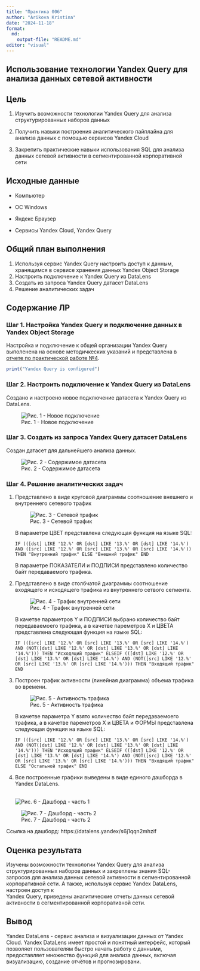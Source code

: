 ```yaml
---
title: "Практика 006"
author: "Arikova Kristina"
date: "2024-11-18"
format: 
  md:
    output-file: "README.md"
editor: "visual"
---
```


## Использование технологии Yandex Query для анализа данных сетевой активности

## Цель

1.  Изучить возможности технологии Yandex Query для анализа структурированных наборов данных

2.  Получить навыки построения аналитического пайплайна для анализа данных с помощью сервисов Yandex Cloud

3.  Закрепить практические навыки использования SQL для анализа данных сетевой активности в сегментированной корпоративной сети

## Исходные данные

-   Компьютер

-   ОС Windows

-   Яндекс Браузер

-   Сервисы Yandex Cloud, Yandex Query

## Общий план выполнения

1.  Используя сервис Yandex Query настроить доступ к данным, хранящимся в сервисе хранения данных Yandex Object Storage
2.  Настроить подключение к Yandex Query из DataLens
3.  Создать из запроса Yandex Query датасет DataLens
4.  Решение аналитических задач

## Содержание ЛР

### Шаг 1. Настройка Yandex Query и подключение данных в Yandex Object Storage

Настройка и подключение к общей организации Yandex Query выполенена на основе методичкеских указаний и представлена в [отчете по практической работе №4](https://github.com/gigwrld/Threat_Hunt_Arikova/tree/main/PR_4).

```r
print("Yandex Query is configured")
```

### Шаг 2. Настроить подключение к Yandex Query из DataLens

Создано и настроено новое подключение датасета к Yandex Query из DataLens.

![Рис. 1 - Новое подключение](images/Подключение.png){fig-align="center"}

### Шаг 3. Создать из запроса Yandex Query датасет DataLens

Создан датасет для дальнейшего анализа данных.

![Рис. 2 - Содержимое датасета](images/Датасет.png){fig-align="center"}

### Шаг 4. Решение аналитических задач

1.  Представлено в виде круговой диаграммы соотношение внешнего и внутреннего сетевого трафик

    ![Рис. 3 - Сетевой трафик](images/Сетевой%20трафик.png)

    В параметре ЦВЕТ представлена следующая функция на языке SQL:

    `IF (([dst] LIKE '12.%' OR [dst] LIKE '13.%' OR [dst] LIKE '14.%') AND ([src] LIKE '12.%' OR [src] LIKE '13.%' OR [src] LIKE '14.%')) THEN "Внутренний трафик" ELSE "Внешний трафик" END`

    В параметре ПОКАЗАТЕЛИ и ПОДПИСИ представлено количество байт передаваемого трафика.

2.  Представлено в виде столбчатой диаграммы соотношение входящего и исходящего трафика из внутреннего сетвого сегмента.

    ![Рис. 4 - Трафик внутренней сети](images/Трафик%20внутренней%20сети.png)

    В качетве параметров Y и ПОДПИСИ выбрано количество байт передаваемоего трафика, а в качетве пареметров X и ЦВЕТА представлена следующая функция на языке SQL:

    `IF (([src] LIKE '12.%' OR [src] LIKE '13.%' OR [src] LIKE '14.%') AND (NOT([dst] LIKE '12.%' OR [dst] LIKE '13.%' OR [dst] LIKE '14.%'))) THEN "Исходящий трафик" ELSEIF (([dst] LIKE '12.%' OR [dst] LIKE '13.%' OR [dst] LIKE '14.%') AND (NOT([src] LIKE '12.%' OR [src] LIKE '13.%' OR [src] LIKE '14.%'))) THEN "Входящий трафик" END`

3.  Построен график активности (линейная диаграмма) объема трафика во времени.

    ![Рис. 5 - Активность трафика](images/Активность%20трафика.png)

    В качетве параметра Y взято количество байт передаваемоего трафика, а в качетве пареметров X и ЦВЕТА и ФОРМЫ представлена следующая функция на языке SQL:

    `IF (([src] LIKE '12.%' OR [src] LIKE '13.%' OR [src] LIKE '14.%') AND (NOT([dst] LIKE '12.%' OR [dst] LIKE '13.%' OR [dst] LIKE '14.%'))) THEN "Исходящий трафик" ELSEIF (([dst] LIKE '12.%' OR [dst] LIKE '13.%' OR [dst] LIKE '14.%') AND (NOT([src] LIKE '12.%' OR [src] LIKE '13.%' OR [src] LIKE '14.%'))) THEN "Входящий трафик" ELSE "Остальной трафик" END`

4.  Все построенные графики выведены в виде единого дашборда в Yandex DataLens.

    \
    ![Рис. 6 - Дашборд - часть 1](images/Дашборд1.png)

![Рис. 7 - Дашборд - часть 2](images/Дашборд2.png)

Ссылка на дашборд: https://datalens.yandex/s6j1qqn2mhzif 

## Оценка результата

Изучены возможности технологии Yandex Query для анализа структурированных наборов данных и закреплены знания SQL-запросов для анализа данных сетевой активности в сегментированной корпоративной сети. А также, используя сервис Yandex DataLens, настроен доступ к\
Yandex Query, приведены аналитические отчеты данных сетевой активности в сегментированной корпоративной сети.\

## Вывод

Yandex DataLens - сервис анализа и визуализации данных от Yandex Cloud. Yandex DataLens имеет простой и понятный интерфейс, который позволяет пользователям быстро начать работу с данными, предоставляет множество функций для анализа данных, включая визуализацию, создание отчётов и прогнозировани.
